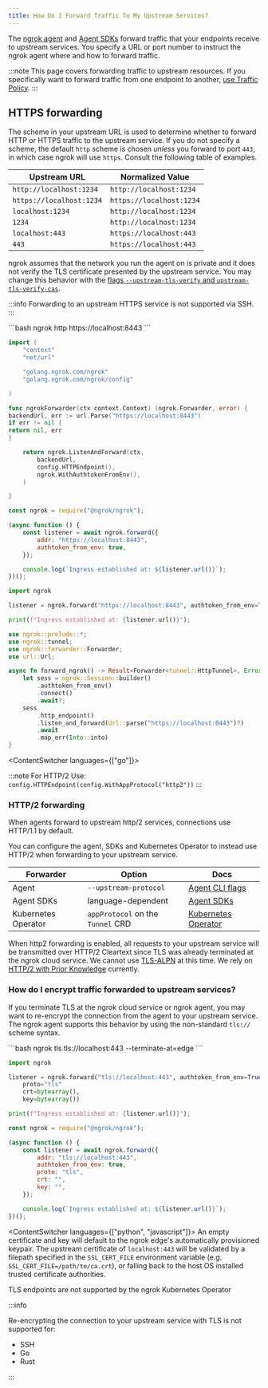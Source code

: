 ```yaml
---
title: How Do I Forward Traffic To My Upstream Services?
---
```






The [ngrok agent](/agent/) and [Agent SDKs](/agent-sdks/) forward traffic that your endpoints receive to upstream services. You specify a URL or port number to instruct the ngrok agent where and how to forward traffic.

:::note
This page covers forwarding traffic to upstream resources. If you specifically want to forward traffic from one endpoint to another, [use Traffic Policy](/universal-gateway/chain-endpoints).
:::

## HTTPS forwarding

The scheme in your upstream URL is used to determine whether to forward HTTP or HTTPS traffic to the upstream service. If you do not specify a scheme, the default `http` scheme is chosen _unless_ you forward to port `443`, in which case ngrok will use `https`. Consult the following table of examples.

| Upstream URL             | Normalized Value         |
| ------------------------ | ------------------------ |
| `http://localhost:1234`  | `http://localhost:1234`  |
| `https://localhost:1234` | `https://localhost:1234` |
| `localhost:1234`         | `http://localhost:1234`  |
| `1234`                   | `http://localhost:1234`  |
| `localhost:443`          | `https://localhost:443`  |
| `443`                    | `https://localhost:443`  |

ngrok assumes that the network you run the agent on is private and it does not verify the TLS certificate presented by the upstream service. You may change this behavior with the [flags `--upstream-tls-verify` and `upstream-tls-verify-cas`](/agent/cli/#ngrok-http).

:::info
Forwarding to an upstream HTTPS service is not supported via SSH.
:::

<Tabs groupId="endpoint-type" queryString="ept">
<TabItem value="agent-endpoint" label="Agent Endpoint" default>
<LangSwitcher>
```bash
ngrok http https://localhost:8443
```

```go
import (
	"context"
	"net/url"

    "golang.ngrok.com/ngrok"
    "golang.ngrok.com/ngrok/config"

)

func ngrokForwarder(ctx context.Context) (ngrok.Forwarder, error) {
backendUrl, err := url.Parse("https://localhost:8443")
if err != nil {
return nil, err
}

    return ngrok.ListenAndForward(ctx,
    	backendUrl,
    	config.HTTPEndpoint(),
    	ngrok.WithAuthtokenFromEnv(),
    )

}
```

```jsx
const ngrok = require("@ngrok/ngrok");

(async function () {
	const listener = await ngrok.forward({
		addr: "https://localhost:8443",
		authtoken_from_env: true,
	});

	console.log(`Ingress established at: ${listener.url()}`);
})();
```

```python
import ngrok

listener = ngrok.forward("https://localhost:8443", authtoken_from_env=True)

print(f"Ingress established at: {listener.url()}");
```

```rust
use ngrok::prelude::*;
use ngrok::tunnel;
use ngrok::forwarder::Forwarder;
use url::Url;

async fn forward_ngrok() -> Result<Forwarder<tunnel::HttpTunnel>, Error> {
    let sess = ngrok::Session::builder()
        .authtoken_from_env()
        .connect()
        .await?;
    sess
        .http_endpoint()
        .listen_and_forward(Url::parse("https://localhost:8443")?)
        .await
        .map_err(Into::into)
}
```

</LangSwitcher>

</TabItem>

<TabItem value="k8s" label="Kubernetes Controller">
	<ForwardHttpsKubernetesExample />
</TabItem>
<TabItem value="agent-config" label="Agent Config">
	<ForwardHttpsAgentConfigExample />
</TabItem>

</Tabs>

<ContentSwitcher languages={["go"]}>

:::note
For HTTP/2 Use: `config.HTTPEndpoint(config.WithAppProtocol("http2"))`
:::

</ContentSwitcher>

### HTTP/2 forwarding

When agents forward to upstream http/2 services, connections use HTTP/1.1 by
default.

You can configure the agent, SDKs and Kubernetes Operator to instead use HTTP/2
when forwarding to your upstream service.

| Forwarder           | Option                            | Docs                                      |
| ------------------- | --------------------------------- | ----------------------------------------- |
| Agent               | `--upstream-protocol`             | [Agent CLI flags](/agent/cli/#ngrok-http) |
| Agent SDKs          | language-dependent                | [Agent SDKs](/agent-sdks)                 |
| Kubernetes Operator | `appProtocol` on the `Tunnel` CRD | [Kubernetes Operator](/k8s)               |

When http2 forwarding is enabled, all requests to your upstream service will be
transmitted over HTTP/2 Cleartext since TLS was already terminated at the ngrok
cloud service. We cannot use
[TLS-ALPN](https://httpwg.org/specs/rfc7540.html#TLS-ALPN) at this time. We
rely on [HTTP/2 with Prior
Knowledge](https://httpwg.org/specs/rfc7540.html#known-http) currently.

### How do I encrypt traffic forwarded to upstream services?

If you terminate TLS at the ngrok cloud service or ngrok agent, you may want to
re-encrypt the connection from the agent to your upstream service. The ngrok
agent supports this behavior by using the non-standard `tls://` scheme syntax.

<Tabs groupId="endpoint-type" queryString="ept">
<TabItem value="agent-endpoint" label="Agent Endpoint" default>

<LangSwitcher>
```bash
ngrok tls tls://localhost:443 --terminate-at=edge
```

```python
import ngrok

listener = ngrok.forward("tls://localhost:443", authtoken_from_env=True,
    proto="tls"
    crt=bytearray(),
    key=bytearray())

print(f"Ingress established at: {listener.url()}");
```

```jsx
const ngrok = require("@ngrok/ngrok");

(async function () {
	const listener = await ngrok.forward({
		addr: "tls://localhost:443",
		authtoken_from_env: true,
		proto: "tls",
		crt: "",
		key: "",
	});

	console.log(`Ingress established at: ${listener.url()}`);
})();
```

</LangSwitcher>

<ContentSwitcher languages={["python", "javascript"]}>
	An empty certificate and key will default to the ngrok edge's automatically
	provisioned keypair. The upstream certificate of `localhost:443` will be
	validated by a filepath specified in the `SSL_CERT_FILE` environment variable
	(e.g. `SSL_CERT_FILE=/path/to/ca.crt`), or falling back to the host OS
	installed trusted certificate authorities.
</ContentSwitcher>

</TabItem>
<TabItem value="agent-config" label="Agent Config">
<ReencryptUpstreamAgentConfigExample />
</TabItem>
<TabItem value="k8s" label="Kubernetes Controller">
TLS endpoints are not supported by the ngrok Kubernetes Operator
</TabItem>
</Tabs>

:::info

Re-encrypting the connection to your upstream service with TLS is not supported for:

- SSH
- Go
- Rust

:::
